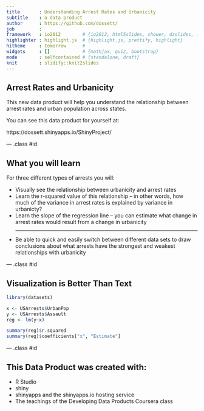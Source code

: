---
title       : Understanding Arrest Rates and Urbanicity
subtitle    : a data product
author      : https://github.com/dossett/
job         : 
framework   : io2012        # {io2012, html5slides, shower, dzslides, ...}
highlighter : highlight.js  # {highlight.js, prettify, highlight}
hitheme     : tomorrow      # 
widgets     : []            # {mathjax, quiz, bootstrap}
mode        : selfcontained # {standalone, draft}
knit        : slidify::knit2slides
---

## Arrest Rates and Urbanicity

This new data product will help you understand the relationship between arrest rates and urban population across states.

You can see this data product for yourself at:

https://dossett.shinyapps.io/ShinyProject/

--- .class #id 

## What you will learn

For three different types of arrests you will:

* Visually see the relationship between urbanicity and arrest rates
* Learn the r-squared value of this relationship -- in other words, how much of the variance in arrest rates is explained by variance in urbanicty?
* Learn the slope of the regression line -- you can estimate what change in arrest rates would result from a change in urbanicity
<hr>
* Be able to quick and easily switch between different data sets to draw conclusions about what arrests have the strongest and weakest relationships with urbanicity

--- .class #id 

## Visualization is Better Than Text
```{r}
library(datasets)

x <- USArrests$UrbanPop
y <- USArrests$Assault
reg <- lm(y~x)

summary(reg)$r.squared
summary(reg)$coefficients["x", "Estimate"]
```

--- .class #id 

## This Data Product was created with:

* R Studio
* shiny
* shinyapps and the shinyapps.io hosting service
* The teachings of the Developing Data Products Coursera class
